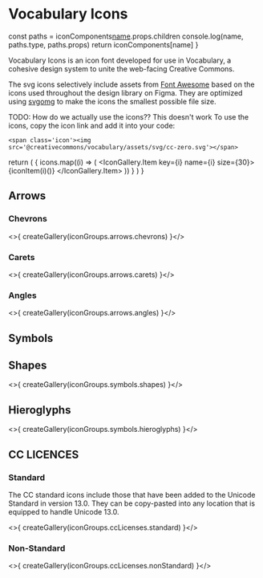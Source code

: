 

<Meta title="Vocabulary SVG Icons" />

# Vocabulary Icons




  const paths = iconComponents[name]().props.children
  console.log(name, paths.type, paths.props)
  return iconComponents[name]
}

Vocabulary Icons is an icon font developed for use in Vocabulary, a cohesive design system to unite the web-facing
Creative Commons.

The svg icons selectively include assets from [Font Awesome](https://fontawesome.com) based on the icons used
throughout the design library on Figma. They are optimized using [svgomg](https://jakearchibald.github.io/svgomg/) to
make the icons the smallest possible file size.

TODO: How do we actually use the icons?? This doesn't work
To use the icons, copy the icon link and add it into your code:
```
<span class='icon'><img src='@creativecommons/vocabulary/assets/svg/cc-zero.svg'></span>
```


  return (
    <IconGallery getCopyValue={iconLink}>
      { icons.map((i) => (
        <IconGallery.Item key={i} name={i} size={30}>
          {iconItem(i)()}
        </IconGallery.Item>
        ))
      }
    </IconGallery>
  )
}

## Arrows

### Chevrons

<>{ createGallery(iconGroups.arrows.chevrons) }</>

### Carets

<>{ createGallery(iconGroups.arrows.carets) }</>

### Angles

<>{ createGallery(iconGroups.arrows.angles) }</>

## Symbols

## Shapes

<>{ createGallery(iconGroups.symbols.shapes) }</>

## Hieroglyphs

<>{ createGallery(iconGroups.symbols.hieroglyphs) }</>

## CC LICENCES

### Standard

The CC standard icons include those that have been added to the Unicode Standard in version 13.0. They can
be copy-pasted into any location that is equipped to handle Unicode 13.0.

<>{ createGallery(iconGroups.ccLicenses.standard) }</>

### Non-Standard

<>{ createGallery(iconGroups.ccLicenses.nonStandard) }</>
